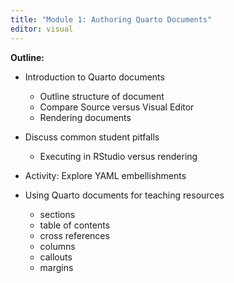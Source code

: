 ```yaml
---
title: "Module 1: Authoring Quarto Documents"
editor: visual
---
```


__Outline:__

- Introduction to Quarto documents
  * Outline structure of document
  * Compare Source versus Visual Editor
  * Rendering documents

- Discuss common student pitfalls
  * Executing in RStudio versus rendering

- Activity: Explore YAML embellishments

- Using Quarto documents for teaching resources
  * sections
  * table of contents
  * cross references
  * columns 
  * callouts
  * margins
  


